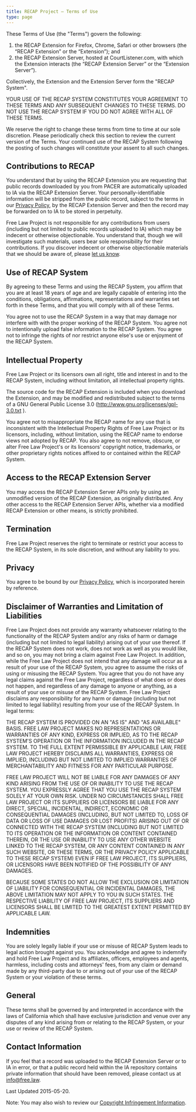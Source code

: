 ```yaml
---
title: RECAP Project — Terms of Use
type: page
---
```


These Terms of Use (the "Terms") govern the following: 

1. the RECAP Extension for Firefox, Chrome, Safari or other browsers (the “RECAP Extension” or the “Extension”); and
2. the RECAP Extension Server, hosted at CourtListener.com, with which the Extension interacts (the “RECAP Extension Server” or the “Extension Server”). 

Collectively, the Extension and the Extension Server form the "RECAP System".

YOUR USE OF THE RECAP SYSTEM CONSTITUTES YOUR AGREEMENT TO THESE TERMS AND ANY SUBSEQUENT CHANGES TO THESE TERMS. DO NOT USE THE RECAP SYSTEM IF YOU DO NOT AGREE WITH ALL OF THESE TERMS.

We reserve the right to change these terms from time to time at our sole discretion. Please periodically check this section to review the current version of the Terms. Your continued use of the RECAP System following the posting of such changes will constitute your assent to all such changes.


## Contributions to RECAP

You understand that by using the RECAP Extension you are requesting that public records downloaded by you from PACER are automatically uploaded to IA via the RECAP Extension Server. Your personally-identifiable information will be stripped from the public record, subject to the terms in our [Privacy Policy][privacy], by the RECAP Extension Server and then the record may be forwarded on to IA to be stored in perpetuity.

Free Law Project is not responsible for any contributions from users (including but not limited to public records uploaded to IA) which may be indecent or otherwise objectionable. You understand that, though we will investigate such materials, users bear sole responsibility for their contributions. If you discover indecent or otherwise objectionable materials that we should be aware of, please [let us know][c].


## Use of RECAP System

By agreeing to these Terms and using the RECAP System, you affirm that you are at least 18 years of age and are legally capable of entering into the conditions, obligations, affirmations, representations and warranties set forth in these Terms, and that you will comply with all of these Terms.

You agree not to use the RECAP System in a way that may damage nor interfere with with the proper working of the RECAP System. You agree not to intentionally upload false information to the RECAP System. You agree not to infringe the rights of nor restrict anyone else's use or enjoyment of the RECAP System.


## Intellectual Property

Free Law Project or its licensors own all right, title and interest in and to the RECAP System, including without limitation, all intellectual property rights.

The source code for the RECAP Extension is included when you download the Extension, and may be modified and redistributed subject to the terms of a GNU General Public License 3.0 (http://www.gnu.org/licenses/gpl-3.0.txt ).

You agree not to misappropriate the RECAP name for any use that is inconsistent with the Intellectual Property Rights of Free Law Project or its licensors, including, without limitation, using the RECAP name to endorse views not adopted by RECAP. You also agree to not remove, obscure, or alter Free Law Project's or its licensors' copyright notice, trademarks, or other proprietary rights notices affixed to or contained within the RECAP System.


## Access to the RECAP Extension Server

You may access the RECAP Extension Server APIs only by using an unmodified version of the RECAP Extension, as originally distributed. Any other access to the RECAP Extension Server APIs, whether via a modified RECAP Extension or other means, is strictly prohibited.


## Termination

Free Law Project reserves the right to terminate or restrict your access to the RECAP System, in its sole discretion, and without any liability to you.


## Privacy

You agree to be bound by our [Privacy Policy][privacy], which is incorporated herein by reference.


## Disclaimer of Warranties and Limitation of Liabilities

Free Law Project does not provide any warranty whatsoever relating to the functionality of the RECAP System and/or any risks of harm or damage (including but not limited to legal liability) arising out of your use thereof. If the RECAP System does not work, does not work as well as you would like, and so on, you may not bring a claim against Free Law Project. In addition, while the Free Law Project does not intend that any damage will occur as a result of your use of the RECAP System, you agree to assume the risks of using or misusing the RECAP System. You agree that you do not have any legal claims against the Free Law Project, regardless of what does or does not happen, and regardless of any damage to anyone or anything, as a result of your use or misuse of the RECAP System. Free Law Project disclaims any responsibility for any harm or damage (including but not limited to legal liability) resulting from your use of the RECAP System. In legal terms:

THE RECAP SYSTEM IS PROVIDED ON AN "AS IS" AND "AS AVAILABLE" BASIS. FREE LAW PROJECT MAKES NO REPRESENTATIONS OR WARRANTIES OF ANY KIND, EXPRESS OR IMPLIED, AS TO THE RECAP SYSTEM'S OPERATION OR THE INFORMATION INCLUDED IN THE RECAP SYSTEM. TO THE FULL EXTENT PERMISSIBLE BY APPLICABLE LAW, FREE LAW PROJECT HEREBY DISCLAIMS ALL WARRANTIES, EXPRESS OR IMPLIED, INCLUDING BUT NOT LIMITED TO IMPLIED WARRANTIES OF MERCHANTABILITY AND FITNESS FOR ANY PARTICULAR PURPOSE.

FREE LAW PROJECT WILL NOT BE LIABLE FOR ANY DAMAGES OF ANY KIND ARISING FROM THE USE OF OR INABILITY TO USE THE RECAP SYSTEM. YOU EXPRESSLY AGREE THAT YOU USE THE RECAP SYSTEM SOLELY AT YOUR OWN RISK. UNDER NO CIRCUMSTANCES SHALL FREE LAW PROJECT OR ITS SUPPLIERS OR LICENSORS BE LIABLE FOR ANY DIRECT, SPECIAL, INCIDENTAL, INDIRECT, ECONOMIC OR CONSEQUENTIAL DAMAGES (INCLUDING, BUT NOT LIMITED TO, LOSS OF DATA OR LOSS OF USE DAMAGES OR LOST PROFITS) ARISING OUT OF OR CONNECTED WITH THE RECAP SYSTEM (INCLUDING BUT NOT LIMITED TO ITS OPERATION OR THE INFORMATION OR CONTENT CONTAINED THEREIN, OR THE USE OR INABILITY TO USE ANY OTHER WEBSITE LINKED TO THE RECAP SYSTEM, OR ANY CONTENT CONTAINED IN ANY SUCH WEBSITE, OR THESE TERMS, OR THE PRIVACY POLICY APPLICABLE TO THESE RECAP SYSTEM) EVEN IF FREE LAW PROJECT, ITS SUPPLIERS, OR LICENSORS HAVE BEEN NOTIFIED OF THE POSSIBILITY OF ANY DAMAGES.

BECAUSE SOME STATES DO NOT ALLOW THE EXCLUSION OR LIMITATION OF LIABILITY FOR CONSEQUENTIAL OR INCIDENTAL DAMAGES, THE ABOVE LIMITATION MAY NOT APPLY TO YOU IN SUCH STATES. THE RESPECTIVE LIABILITY OF FREE LAW PROJECT, ITS SUPPLIERS AND LICENSORS SHALL BE LIMITED TO THE GREATEST EXTENT PERMITTED BY APPLICABLE LAW.


## Indemnities

You are solely legally liable if your use or misuse of RECAP System leads to legal action brought against you. You acknowledge and agree to indemnify and hold Free Law Project and its affiliates, officers, employees and agents, harmless, including costs and attorneys' fees, from any claim or demand made by any third-party due to or arising out of your use of the RECAP System or your violation of these terms.


## General

These terms shall be governed by and interpreted in accordance with the laws of California which shall have exclusive jurisdiction and venue over any disputes of any kind arising from or relating to the RECAP System, or your use or review of the RECAP System.

## Contact Information

If you feel that a record was uploaded to the RECAP Extension Server or to IA in error, or that a public record held within the IA repository contains private information that should have been removed, please contact us at info@free.law.

Last Updated 2015-05-20.

Note: You may also wish to review our [Copyright Infringement Information][dmca].

[privacy]: /recap/privacy-policy/
[dmca]: /recap/dmca/
[c]: /contact/
